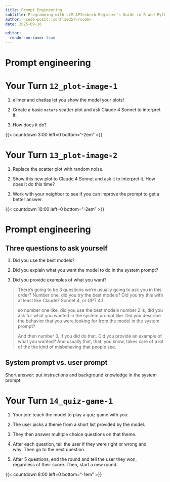 ```yaml
---
title: Prompt Engineering
subtitle: Programming with LLM APIs<br>A Beginner's Guide in R and Python
author: <code>posit::conf(2025)</code>
date: 2025-09-16

editor:
  render-on-save: true
---
```


# [Prompt engineering]{.white .dib style="text-align: center; width: 100%;"} {.no-invert-dark-mode background-image="assets/kelly-sikkema-tk9RQCq5eQo-unsplash.jpg" background-size="cover" background-position="bottom left"}

# Your Turn `12_plot-image-1` {.slide-your-turn}

1. ellmer and chatlas let you show the model your plots!

2. Create a basic `mctars` scatter plot and ask Claude 4 Sonnet to interpret it.

3. How does it do?

{{< countdown 3:00 left=0 bottom="-2em" >}}

# Your Turn `13_plot-image-2` {.slide-your-turn}

1. Replace the scatter plot with random noise.

2. Show this new plot to Claude 4 Sonnet and ask it to interpret it. How does it do this time?

3. Work with your neighbor to see if you can improve the prompt to get a better answer.

{{< countdown 10:00 left=0 bottom="-2em" >}}

# [Prompt engineering]{.white .dib style="text-align: center; width: 100%;"} {.no-invert-dark-mode background-image="assets/kelly-sikkema-tk9RQCq5eQo-unsplash.jpg" background-size="cover" background-position="bottom left"}

## Three questions to ask yourself

::: incremental
1. Did you use the best models?

1. Did you explain what you want the model to do in the system prompt?

1. Did you provide examples of what you want?
:::

::: notes
> There's going to be 3 questions we're usually going to ask you in this order? Number one, did you try the best models? Did you try this with at least like Claude? Sonnet 4, or GPT 4.1
>
> so number one like, did you use the best models number 2 is, did you ask for what you wanted in the system prompt like. Did you describe the behavior that you were looking for from the model in the system prompt?
>
>  And then number 3, if you did do that. Did you provide an example of what you wanted? And usually that, that, you know, takes care of a lot of the the kind of misbehaving that people see.
:::

## System prompt vs. user prompt

Short answer: put instructions and background knowledge in the system prompt.

<!-- TODO(jcheng5): More tips and examples here, please -->
<!-- e.g. Use XML tags to give structure, etc. -->

# Your Turn `14_quiz-game-1` {.slide-your-turn}

::: {style="width: 90%;"}
1. Your job: teach the model to play a quiz game with you:

1. The user picks a theme from a short list provided by the model.

1. They then answer multiple choice questions on that theme.

1. After each question, tell the user if they were right or wrong and why.
   Then go to the next question.

1. After 5 questions, end the round and tell the user they won, regardless of their score.
   Then, start a new round.
:::

{{< countdown 8:00 left=0 bottom="-1em" >}}
